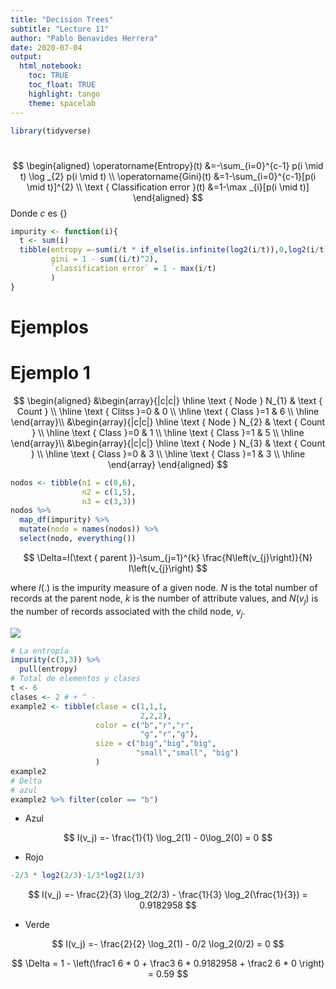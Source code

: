 ```yaml
---
title: "Decision Trees"
subtitle: "Lecture 11"
author: "Pablo Benavides Herrera"
date: 2020-07-04
output: 
  html_notebook:
    toc: TRUE
    toc_float: TRUE
    highlight: tango
    theme: spacelab
---
```


```r
library(tidyverse)
```

#

$$
\begin{aligned}
\operatorname{Entropy}(t) &=-\sum_{i=0}^{c-1} p(i \mid t) \log _{2} p(i \mid t) \\
\operatorname{Gini}(t) &=1-\sum_{i=0}^{c-1}[p(i \mid t)]^{2} \\
\text { Classification error }(t) &=1-\max _{i}[p(i \mid t)]
\end{aligned}
$$
Donde $c$ es {}

```r
impurity <- function(i){
  t <- sum(i)
  tibble(entropy =-sum(i/t * if_else(is.infinite(log2(i/t)),0,log2(i/t))),
         gini = 1 - sum((i/t)^2),
         `classification error` = 1 - max(i/t) 
         )
}
```

# Ejemplos

# Ejemplo 1
$$
\begin{aligned}
&\begin{array}{|c|c|}
\hline \text { Node } N_{1} & \text { Count } \\
\hline \text { Clitss }=0 & 0 \\
\hline \text { Class }=1 & 6 \\
\hline
\end{array}\\
&\begin{array}{|c|c|}
\hline \text { Node } N_{2} & \text { Count } \\
\hline \text { Class }=0 & 1 \\
\hline \text { Class }=1 & 5 \\
\hline
\end{array}\\
&\begin{array}{|c|c|}
\hline \text { Node } N_{3} & \text { Count } \\
\hline \text { Class }=0 & 3 \\
\hline \text { Class }=1 & 3 \\
\hline
\end{array}
\end{aligned}
$$


```r
nodos <- tibble(n1 = c(0,6),
                n2 = c(1,5),
                n3 = c(3,3))
nodos %>% 
  map_df(impurity) %>% 
  mutate(nodo = names(nodos)) %>% 
  select(nodo, everything())
```



$$
\Delta=I(\text { parent })-\sum_{j=1}^{k} \frac{N\left(v_{j}\right)}{N} I\left(v_{j}\right)
$$

where $I(.)$ is the impurity measure of a given node. $N$ is the total number of records at the parent node, $k$ is the number of attribute values, and $N(v_j)$ is the number of records associated with the child node, $v_j$.

![](Example2.PNG)


```r
# La entropía
impurity(c(3,3)) %>% 
  pull(entropy)
# Total de elementos y clases
t <- 6
clases <- 2 # + ^ -
example2 <- tibble(clase = c(1,1,1,
                             2,2,2),
                   color = c("b","r","r",
                             "g","r","g"),
                   size = c("big","big","big",
                            "small","small", "big")
                   )
example2
# Delta
# azul
example2 %>% filter(color == "b")
```
* Azul

$$
I(v_j) =- \frac{1}{1} \log_2(1) - 0\log_2(0) = 0
$$

* Rojo
```r
-2/3 * log2(2/3)-1/3*log2(1/3)
```
$$
I(v_j) =- \frac{2}{3} \log_2(2/3) - \frac{1}{3}  \log_2(\frac{1}{3}) = 0.9182958
$$

* Verde

$$
I(v_j) =- \frac{2}{2} \log_2(1) - 0/2 \log_2(0/2) = 0
$$

$$
\Delta = 1 - \left(\frac1 6 * 0 + \frac3 6 * 0.9182958 + \frac2 6 * 0 \right) = 0.59
$$






